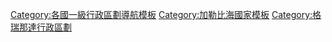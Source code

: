 {{Navbox
|name  = 格林納達行政區劃
|title = [[格林納達]][[格林纳达行政区划|行政區劃]]
| listclass = hlist
|image = [[Image:Flag of Grenada.svg|50px]]
| group1 = 區
|list1 = 
* [[聖安德魯區 (格林納達)|聖安德魯區]]
* [[聖戴維區 (格林納達)|聖戴維區]]
* [[聖喬治區 (格林納達)|聖喬治區]]
* [[聖約翰區 (格林納達)|聖約翰區]]
* [[聖馬克區 (格林納達)|聖馬克區]]
* [[聖帕特里克區 (格林納達)|聖帕特里克區]]
| group2 = 屬地
| list2  =
* [[卡里亞庫和小馬提尼克]]

}}<noinclude>
[[Category:各國一級行政區劃導航模板]]
[[Category:加勒比海國家模板]]
[[Category:格瑞那達行政區劃]]
</noinclude>